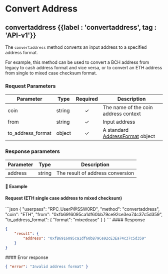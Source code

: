 
# Convert Address

## convertaddress {{label : 'convertaddress', tag : 'API-v1'}}

The `convertaddress` method converts an input address to a specified address format.

For example, this method can be used to convert a BCH address from legacy to cash address format and vice versa, or to convert an ETH address from single to mixed case checksum format.

### Request Parameters

| Parameter           | Type   | Required | Description                                                                                            |
| ------------------- | ------ | :------: | ------------------------------------------------------------------------------------------------------ |
| coin                | string |     ✓    | The name of the coin address context                                                                   |
| from                | string |     ✓    | Input address                                                                                          |
| to\_address\_format | object |     ✓    | A standard [AddressFormat](/komodo-defi-framework/api/common_structures/wallet/#address-format) object |

### Response parameters

| Parameter | Type   | Description                      |
| --------- | ------ | -------------------------------- |
| address   | string | The result of address conversion |

#### 📌 Example

#### Request (ETH single case address to mixed checksum)

<CodeGroup title="convertaddress" tag="POST" label="convertaddress" mm2MethodDecorate="true">
  ```json
  {
    "userpass": "RPC_UserP@SSW0RD",
    "method": "convertaddress",
    "coin": "ETH",
    "from": "0xfb6916095ca1df60bb79ce92ce3ea74c37c5d359",
    "to_address_format": {
      "format": "mixedcase"
    }
  }
  ```
</CodeGroup>

<CollapsibleSection expandedText="Hide Response" collapsedText="Show Response">
  #### Response

  ```json
  {
      "result": {
          "address": "0xfB6916095ca1df60bB79Ce92cE3Ea74c37c5d359"
      }
  }
  ```
</CollapsibleSection>

<CollapsibleSection expandedText="Hide Error Response" collapsedText="Show Error Response">
  #### Error response

  ```json
  { "error": "Invalid address format" }
  ```
</CollapsibleSection>
